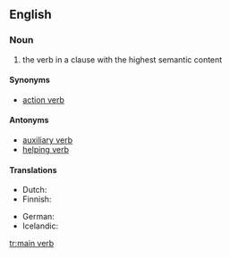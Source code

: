 ==English==

===Noun===
{{en-noun|head=[[main]] [[verb]]}}

# {{grammar}} the verb in a clause with the highest semantic content

====Synonyms====
* [[action verb]]

====Antonyms====
* [[auxiliary verb]]
* [[helping verb]]

====Translations====
{{trans-top|verb in a clause with the highest semantic content}}
* Dutch: {{t-|nl|hoofdwerkwoord|n}}
* Finnish: {{t-|fi|pääverbi}}
{{trans-mid}}
* German: {{t-|de|Hauptverb}}
* Icelandic: {{t+|is|aðalsögn|f}}
{{trans-bottom}}

[[tr:main verb]]